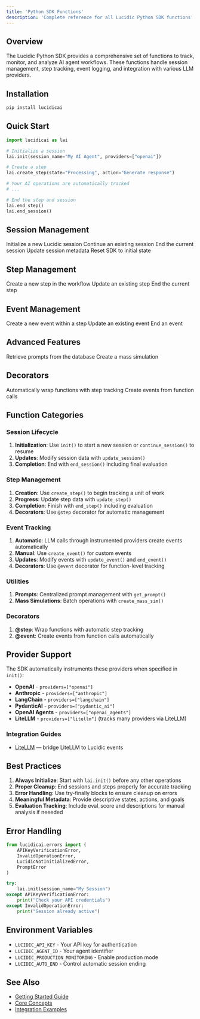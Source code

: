 ```yaml
---
title: 'Python SDK Functions'
description: 'Complete reference for all Lucidic Python SDK functions'
---
```


## Overview

The Lucidic Python SDK provides a comprehensive set of functions to track, monitor, and analyze AI agent workflows. These functions handle session management, step tracking, event logging, and integration with various LLM providers.

## Installation

```bash
pip install lucidicai
```

## Quick Start

```python
import lucidicai as lai

# Initialize a session
lai.init(session_name="My AI Agent", providers=["openai"])

# Create a step
lai.create_step(state="Processing", action="Generate response")

# Your AI operations are automatically tracked
# ...

# End the step and session
lai.end_step()
lai.end_session()
```

## Session Management

<CardGroup cols={2}>
  <Card title="init" icon="play" href="/python-sdk/init">
    Initialize a new Lucidic session
  </Card>
  <Card title="continue_session" icon="forward" href="/python-sdk/continue_session">
    Continue an existing session
  </Card>
  <Card title="end_session" icon="stop" href="/python-sdk/end_session">
    End the current session
  </Card>
  <Card title="update_session" icon="pen" href="/python-sdk/update_session">
    Update session metadata
  </Card>
  <Card title="reset_sdk" icon="rotate" href="/python-sdk/reset_sdk">
    Reset SDK to initial state
  </Card>
</CardGroup>

## Step Management

<CardGroup cols={2}>
  <Card title="create_step" icon="plus" href="/python-sdk/create_step">
    Create a new step in the workflow
  </Card>
  <Card title="update_step" icon="pen" href="/python-sdk/update_step">
    Update an existing step
  </Card>
  <Card title="end_step" icon="check" href="/python-sdk/end_step">
    End the current step
  </Card>
</CardGroup>

## Event Management

<CardGroup cols={2}>
  <Card title="create_event" icon="bolt" href="/python-sdk/create_event">
    Create a new event within a step
  </Card>
  <Card title="update_event" icon="pen" href="/python-sdk/update_event">
    Update an existing event
  </Card>
  <Card title="end_event" icon="flag-checkered" href="/python-sdk/end_event">
    End an event
  </Card>
</CardGroup>

## Advanced Features

<CardGroup cols={2}>
  <Card title="get_prompt" icon="message" href="/python-sdk/get_prompt">
    Retrieve prompts from the database
  </Card>
  <Card title="create_mass_sim" icon="layer-group" href="/python-sdk/create_mass_sim">
    Create a mass simulation
  </Card>
</CardGroup>

## Decorators

<CardGroup cols={2}>
  <Card title="@step" icon="at" href="/python-sdk/decorators#the-step-decorator">
    Automatically wrap functions with step tracking
  </Card>
  <Card title="@event" icon="at" href="/python-sdk/decorators#the-event-decorator">
    Create events from function calls
  </Card>
</CardGroup>

## Function Categories

### Session Lifecycle

1. **Initialization**: Use `init()` to start a new session or `continue_session()` to resume
2. **Updates**: Modify session data with `update_session()`
3. **Completion**: End with `end_session()` including final evaluation

### Step Management

1. **Creation**: Use `create_step()` to begin tracking a unit of work
2. **Progress**: Update step data with `update_step()`
3. **Completion**: Finish with `end_step()` including evaluation
4. **Decorators**: Use `@step` decorator for automatic management

### Event Tracking

1. **Automatic**: LLM calls through instrumented providers create events automatically
2. **Manual**: Use `create_event()` for custom events
3. **Updates**: Modify events with `update_event()` and `end_event()`
4. **Decorators**: Use `@event` decorator for function-level tracking

### Utilities

1. **Prompts**: Centralized prompt management with `get_prompt()`
2. **Mass Simulations**: Batch operations with `create_mass_sim()`

### Decorators

1. **@step**: Wrap functions with automatic step tracking
2. **@event**: Create events from function calls automatically

## Provider Support

The SDK automatically instruments these providers when specified in `init()`:

- **OpenAI** - `providers=["openai"]`
- **Anthropic** - `providers=["anthropic"]`
- **LangChain** - `providers=["langchain"]`
- **PydanticAI** - `providers=["pydantic_ai"]`
- **OpenAI Agents** - `providers=["openai_agents"]`
- **LiteLLM** - `providers=["litellm"]` (tracks many providers via LiteLLM)

### Integration Guides

- [LiteLLM](/integrations/litellm) — bridge LiteLLM to Lucidic events

## Best Practices

1. **Always Initialize**: Start with `lai.init()` before any other operations
2. **Proper Cleanup**: End sessions and steps properly for accurate tracking
3. **Error Handling**: Use try-finally blocks to ensure cleanup on errors
4. **Meaningful Metadata**: Provide descriptive states, actions, and goals
5. **Evaluation Tracking**: Include eval_score and descriptions for manual analysis if neeeded

## Error Handling

```python
from lucidicai.errors import (
    APIKeyVerificationError,
    InvalidOperationError,
    LucidicNotInitializedError,
    PromptError
)

try:
    lai.init(session_name="My Session")
except APIKeyVerificationError:
    print("Check your API credentials")
except InvalidOperationError:
    print("Session already active")
```

## Environment Variables

- `LUCIDIC_API_KEY` - Your API key for authentication
- `LUCIDIC_AGENT_ID` - Your agent identifier
- `LUCIDIC_PRODUCTION_MONITORING` - Enable production mode
- `LUCIDIC_AUTO_END` - Control automatic session ending

## See Also

- [Getting Started Guide](/getting-started/python)
- [Core Concepts](/core-concepts/sessions)
- [Integration Examples](/integrations/openai)